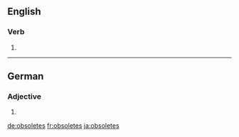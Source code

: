 ==English==

===Verb===
{{head|en|verb form}}

# {{en-third-person singular of|obsolete}}

----

==German==

===Adjective===
{{head|de|adjective form}}

# {{inflected form of|obsolet|lang=de}}

[[de:obsoletes]]
[[fr:obsoletes]]
[[ja:obsoletes]]